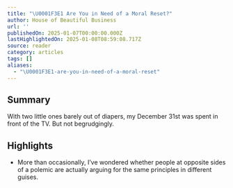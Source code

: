 ```yaml
---
title: "\U0001F3E1 Are You in Need of a Moral Reset?"
author: House of Beautiful Business
url: ''
publishedOn: 2025-01-07T00:00:00.000Z
lastHighlightedOn: 2025-01-08T08:59:08.717Z
source: reader
category: articles
tags: []
aliases:
  - "\U0001F3E1-are-you-in-need-of-a-moral-reset"
---
```

## Summary

With two little ones barely out of diapers, my December 31st was spent in front of the TV. But not begrudgingly.

## Highlights
- More than occasionally, I’ve wondered whether people at opposite sides of a polemic are actually arguing for the same principles in different guises.
